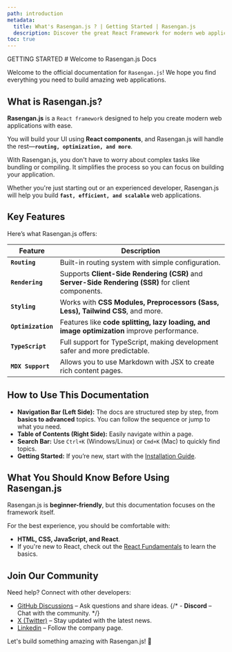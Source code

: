 ```yaml
---
path: introduction
metadata:
  title: What's Rasengan.js ? | Getting Started | Rasengan.js
  description: Discover the great React Framework for modern web applications
toc: true
---
```


<span className="text-[12px] font-mono-regular text-foreground/60">
  GETTING STARTED
</span>
# Welcome to Rasengan.js Docs

Welcome to the official documentation for `Rasengan.js`! We hope you find everything you need to build amazing web applications.

## What is Rasengan.js?

**Rasengan.js** is a `React framework` designed to help you create modern web applications with ease.

You will build your UI using **React components**, and Rasengan.js will handle the rest—**`routing, optimization, and more`**.

With Rasengan.js, you don't have to worry about complex tasks like bundling or compiling. It simplifies the process so you can focus on building your application.

Whether you're just starting out or an experienced developer, Rasengan.js will help you build **`fast, efficient, and scalable`** web applications.

## Key Features

Here’s what Rasengan.js offers:

| Feature          | Description |
|------------------|----------------------------------------------------------------|
| **`Routing`**      | Built-in routing system with simple configuration. |
| **`Rendering`**    | Supports **Client-Side Rendering (CSR)** and **Server-Side Rendering (SSR)** for client components. |
| **`Styling`**      | Works with **CSS Modules, Preprocessors (Sass, Less), Tailwind CSS**, and more. |
| **`Optimization`** | Features like **code splitting, lazy loading, and image optimization** improve performance. |
| **`TypeScript`**   | Full support for TypeScript, making development safer and more predictable. |
| **`MDX Support`**  | Allows you to use Markdown with JSX to create rich content pages. |

## How to Use This Documentation

- **Navigation Bar (Left Side):** The docs are structured step by step, from **basics to advanced** topics. You can follow the sequence or jump to what you need.
- **Table of Contents (Right Side):** Easily navigate within a page.
- **Search Bar:** Use `Ctrl+K` (Windows/Linux) or `Cmd+K` (Mac) to quickly find topics.
- **Getting Started:** If you’re new, start with the [Installation Guide](/docs/getting-started/installation).

## What You Should Know Before Using Rasengan.js

Rasengan.js is **beginner-friendly**, but this documentation focuses on the framework itself.

For the best experience, you should be comfortable with:
- **HTML, CSS, JavaScript, and React**.
- If you're new to React, check out the <a href="https://react.dev/learn" target="_blank" rel="noopener noreferrer">React Fundamentals</a> to learn the basics.

## Join Our Community

Need help? Connect with other developers:
- <a href="https://github.com/rasengan-dev/rasenganjs/discussions" target="_blank" rel="noopener noreferrer">GitHub Discussions</a> – Ask questions and share ideas.
{/* - **Discord** – Chat with the community. */}
- <a href="https://x.com/rasenganjs" target="_blank" rel="noopener noreferrer">X (Twitter)</a> – Stay updated with the latest news.
- <a href="https://www.linkedin.com/company/rasenganjs/" target="_blank" rel="noopener noreferrer">Linkedin</a> – Follow the company page.

Let's build something amazing with Rasengan.js! 🚀

